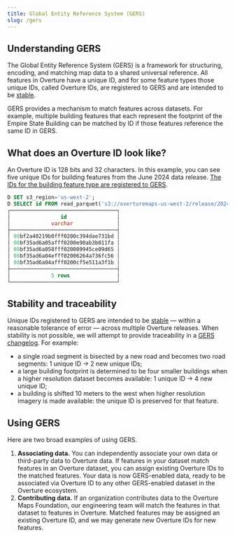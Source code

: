 ```yaml
---
title: Global Entity Reference System (GERS)
slug: /gers
---
```


## Understanding GERS

The Global Entity Reference System (GERS) is a framework for structuring, encoding, and matching map data to a shared universal reference. All features in Overture have a unique ID, and for some feature types those unique IDs, called Overture IDs, are registered to GERS and are intended to be [stable](stability). 

GERS provides a mechanism to match features across datasets. For example, multiple building features that each represent the footprint of the Empire State Building can be matched by ID if those features reference the same ID in GERS. 

## What does an Overture ID look like?

An Overture ID is 128 bits and 32 characters. In this example, you can see five unique IDs for building features from the June 2024 data release. [The IDs for the building feature type are registered to GERS](stability). 

```sql
D SET s3_region='us-west-2';
D SELECT id FROM read_parquet('s3://overturemaps-us-west-2/release/2024-06-13-beta.0/theme=buildings/type=building/*', filename=true, hive_partitioning=1) limit 5;
┌──────────────────────────────────┐
│                id                │
│             varchar              │
├──────────────────────────────────┤
│ 08bf2a40219b0fff0200c394dae731bd │
│ 08bf35ad6a05afff0200e90ab3b011fa │
│ 08bf35ad6a058fff020009945ce09d65 │
│ 08bf35ad6a04efff02006264a736fc56 │
│ 08bf35ad6a04afff0200cf5e511a3f1b │
├──────────────────────────────────┤
│             5 rows               │
└──────────────────────────────────┘
```

## Stability and traceability

Unique IDs registered to GERS are intended to be [stable](stability) &mdash; within a reasonable tolerance of error &mdash; across multiple Overture releases. When stability is not possible, we will attempt to provide traceability in a [GERS changelog](changelog). For example:

- a single road segment is bisected by a new road and becomes two road segments: 1 unique ID → 2 new unique IDs;
- a large building footprint is determined to be four smaller buildings when a higher resolution dataset becomes available: 1 unique ID → 4 new unique ID;
- a building is shifted 10 meters to the west when higher resolution imagery is made available: the unique ID is preserved for that feature.

## Using GERS

Here are two broad examples of using GERS.

1. **Associating data.** You can independently associate your own data or third-party data to Overture data. If features in your dataset match features in an Overture dataset, you can assign existing Overture IDs to the matched features. Your data is now GERS-enabled data, ready to be associated via Overture ID to any other GERS-enabled dataset in the Overture ecosystem.
2. **Contributing data.** If an organization contributes data to the Overture Maps Foundation, our engineering team will match the features in that dataset to features in Overture. Matched features may be assigned an existing Overture ID, and we may generate new Overture IDs for new features. 
 
